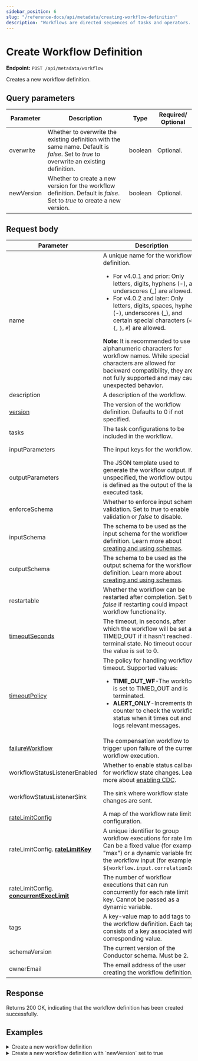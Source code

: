 ```yaml
---
sidebar_position: 6
slug: "/reference-docs/api/metadata/creating-workflow-definition"
description: "Workflows are directed sequences of tasks and operators. This API is used to create workflow definitions in Orkes Conductor."
---
```



# Create Workflow Definition

**Endpoint:** `POST /api/metadata/workflow`

Creates a new workflow definition.

## Query parameters

| Parameter  | Description                                                                                                                             | Type    | Required/ Optional |
| ---------- | --------------------------------------------------------------------------------------------------------------------------------------- | ------- | ------------------ |
| overwrite  | Whether to overwrite the existing definition with the same name. Default is _false_. Set to _true_ to overwrite an existing definition. | boolean | Optional.          |
| newVersion | Whether to create a new version for the workflow definition. Default is _false_. Set to _true_ to create a new version.                 | boolean | Optional.          |

## Request body

| Parameter                                                                              | Description                                                                                                                                                                                                                                                                                                                                                                                                                                                                                                                              | Type             | Required/ Optional                                     |
| -------------------------------------------------------------------------------------- | ---------------------------------------------------------------------------------------------------------------------------------------------------------------------------------------------------------------------------------------------------------------------------------------------------------------------------------------------------------------------------------------------------------------------------------------------------------------------------------------------------------------------------------------- | ---------------- | ------------------------------------------------------ |
| name                                                                                   | A unique name for the workflow definition.<ul><li>For v4.0.1 and prior: Only letters, digits, hyphens (-), and underscores (\_) are allowed.</li> <li>For v4.0.2 and later: Only letters, digits, spaces, hyphens (-), underscores (\_), and certain special characters (`<`, `>`, `{`, `}`, `#`) are allowed.</li></ul> **Note**: It is recommended to use alphanumeric characters for workflow names. While special characters are allowed for backward compatibility, they are not fully supported and may cause unexpected behavior. | string           | Required.                                              |
| description                                                                            | A description of the workflow.                                                                                                                                                                                                                                                                                                                                                                                                                                                                                                           | string           | Optional.                                              |
| [version](https://orkes.io/content/faqs/workflow-versioning)                                                                                | The version of the workflow definition. Defaults to 0 if not specified.                                                                                                                                                                                                                                                                                                                                                                                                                                                                  | integer          | Optional.                                              |
| tasks                                                                                  | The task configurations to be included in the workflow.                                                                                                                                                                                                                                                                                                                                                                                                                                                                                  | array of objects | Required.                                              |
| inputParameters                                                                        | The input keys for the workflow.                                                                                                                                                                                                                                                                                                                                                                                                                                                                                                         | array of strings | Optional.                                              |
| outputParameters                                                                       | The JSON template used to generate the workflow output. If unspecified, the workflow output is defined as the output of the last executed task.                                                                                                                                                                                                                                                                                                                                                                                          | object           | Optional.                                              |
| enforceSchema                                                                          | Whether to enforce input schema validation. Set to _true_ to enable validation or _false_ to disable.                                                                                                                                                                                                                                                                                                                                                                                                                                    | boolean          | Optional.                                              |
| inputSchema                                                                            | The schema to be used as the input schema for the workflow definition. Learn more about [creating and using schemas](https://orkes.io/content/developer-guides/schema-validation).                                                                                                                                                                                                                                                                                                                                                | object           | Required if _enforceSchema_ is set to _true_.          |
| outputSchema                                                                           | The schema to be used as the output schema for the workflow definition. Learn more about [creating and using schemas](https://orkes.io/content/developer-guides/schema-validation). | object           | Required if _enforceSchema_ is set to _true_.          |
| restartable                                                                            | Whether the workflow can be restarted after completion. Set to _false_ if restarting could impact workflow functionality.                                                                                                                                                                                                                                                                                                                                                                                                                | boolean          | Optional.                                              |
| [timeoutSeconds](https://orkes.io/content/error-handling#timeout-configuration-1)            | The timeout, in seconds, after which the workflow will be set as TIMED_OUT if it hasn't reached a terminal state. No timeout occurs if the value is set to 0.                                                                                                                                                                                                                                                                                                                                                                                  | integer          | Required.                                              |
| [timeoutPolicy](https://orkes.io/content/error-handling#timeout-configuration-1)             | The policy for handling workflow timeout. Supported values:<ul><li>**TIME_OUT_WF**-The workflow is set to TIMED_OUT and is terminated.</li><li>**ALERT_ONLY**-Increments the counter to check the workflow status when it times out and logs relevant messages.</li></ul>                                                                                                                                                                                                                                                                | string           | Optional.                                              |
| [failureWorkflow](https://orkes.io/content/error-handling#workflow-compensation-flows) | The compensation workflow to trigger upon failure of the current workflow execution.                                                                                                                                                                                                                                                                                                                                                                                                                                                     | string           | Optional.                                              |
| workflowStatusListenerEnabled                                                          | Whether to enable status callback for workflow state changes. Learn more about [enabling CDC](https://orkes.io/content/developer-guides/enabling-cdc-on-conductor-workflows).                                                                                                                                                                                                                                                                                                                                                            | boolean          | Optional.                                              |
| workflowStatusListenerSink                                                             | The sink where workflow state changes are sent.                                                                                                                                                                                                                                                                                                                                                                                                                                                                                          | string           | Required if _workflowStatusListener_ is set to _true_. |
| [rateLimitConfig](https://orkes.io/content/rate-limits#rate-limit-configuration-1)        | A map of the workflow rate limit configuration.                                                                                                                                                                                                                                                                                                                                                                                                                                                                                          | object           | Optional.                                              |
| rateLimitConfig. [**rateLimitKey**](https://orkes.io/content/rate-limits#rate-limit-configuration-1)                                                      | A unique identifier to group workflow executions for rate limits.<br/>Can be a fixed value (for example, "max") or a dynamic variable from the workflow input (for example, `${workflow.input.correlationId}`).                                                                                                                                                                                                                                                                                                                        | string           | Optional.                                              |
| rateLimitConfig. [**concurrentExecLimit**](https://orkes.io/content/rate-limits#rate-limit-configuration-1)                                               | The number of workflow executions that can run concurrently for each rate limit key. Cannot be passed as a dynamic variable.                                                                                                                                                                                                                                                                                                                                                                                                                                                           | integer          | Optional.                                              |
| tags                                                                                   | A key-value map to add tags to the workflow definition. Each tag consists of a key associated with a corresponding value.                                                                                                                                                                                                                                                                                                                                                                                                                | object           | Optional.                                              |
| schemaVersion                                                                          | The current version of the Conductor schema. Must be 2.                                                                                                                                                                                                                                                                                                                                                                                                                                                                                  | integer          | Required.                                              |
| ownerEmail                                                                             | The email address of the user creating the workflow definition.                                                                                                                                                                                                                                                                                                                                                                                                                                                                          | string           | Required.                                              |

## Response

Returns 200 OK, indicating that the workflow definition has been created successfully.

## Examples

<details>
<summary>Create a new workflow definition</summary>

**Request**

```bash
curl -X 'POST' \
  'https://<YOUR_CLUSTER>/api/metadata/workflow?overwrite=false&newVersion=false' \
  -H 'accept: */*' \
  -H 'X-Authorization: <TOKEN>' \
  -H 'Content-Type: application/json' \
  -d '{
  "name": "api-test",
  "description": "Sample workflow created using API",
  "version": 1,
  "tasks": [
    {
      "name": "event",
      "taskReferenceName": "event_ref",
      "type": "EVENT",
      "sink": "sqs:internal_event_name",
      "inputParameters": {}
    }
  ],
  "inputParameters": [],
  "outputParameters": {},
  "schemaVersion": 2,
  "restartable": true,
  "workflowStatusListenerEnabled": false,
  "ownerEmail": "john.doe@acme.com",
  "timeoutPolicy": "ALERT_ONLY",
  "timeoutSeconds": 0
}'
```

**Response**

Returns 200 OK, indicating that the workflow definition has been created successfully.

</details>

<details>
<summary>Create a new workflow definition with `newVersion` set to true</summary>

**Request**

```json
curl -X 'POST' \
  'https://<YOUR-CLUSTER>/api/metadata/workflow?overwrite=false&newVersion=true' \
  -H 'accept: */*' \
  -H 'X-Authorization: <TOKEN>' \
  -H 'Content-Type: application/json' \
  -d '{
  "name": "api-test",
  "description": "Sample workflow created using API",
  "version": 1,
  "tasks": [
    {
      "name": "event",
      "taskReferenceName": "event_ref",
      "type": "EVENT",
      "sink": "sqs:internal_event_name",
      "inputParameters": {}
    }
  ],
  "inputParameters": [],
  "outputParameters": {},
  "schemaVersion": 2,
  "restartable": true,
  "workflowStatusListenerEnabled": false,
  "ownerEmail": "john.doe@acme.com",
  "timeoutPolicy": "ALERT_ONLY",
  "timeoutSeconds": 0
}
'
```

**Response**

Returns 200 OK, indicating that the new workflow version has been created successfully.

</details>